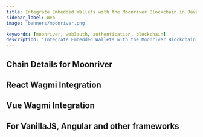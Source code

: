 ```yaml
---
title: Integrate Embedded Wallets with the Moonriver Blockchain in JavaScript
sidebar_label: Web
image: 'banners/moonriver.png'

keywords: [moonriver, web3auth, authentication, blockchain]
description: 'Integrate Embedded Wallets with the Moonriver Blockchain in JavaScript | Embedded Wallets'
---
```



<SEO
  title="Integrate Embedded Wallets with the Moonriver Blockchain in JavaScript"
  description="Integrate Embedded Wallets with the Moonriver Blockchain in JavaScript | Embedded Wallets"
  image="https://web3auth.io/docs/banners/moonriver.png"
  slug="/embedded-wallets/connect-blockchain/evm/moonriver/web"
/>

## Chain Details for Moonriver

<ChainDetailsMoonriver />

## React Wagmi Integration

<ReactWagmiIntegration />

## Vue Wagmi Integration

<VueWagmiIntegration />

## For VanillaJS, Angular and other frameworks

<JsBlockchainMethods />
